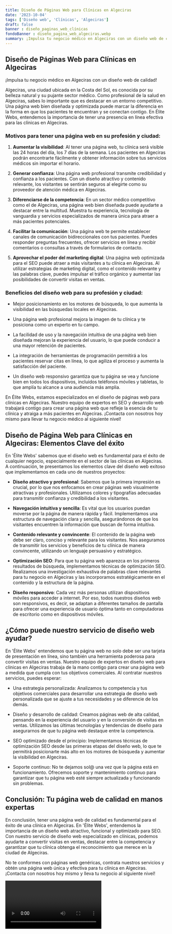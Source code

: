 ```yaml
---
title: Diseño de Páginas Web para Clínicas en Algeciras
date: '2023-10-04'
tags: ['Diseño web', 'Clínicas', 'Algeciras']
draft: false
banner : diseño_paginas_web_clínicas
fondoBanner : diseño_pagina_web_algeciras.webp
summary: ¡Impulsa tu negocio médico en Algeciras con un diseño web de calidad!
---
```


## Diseño de Páginas Web para Clínicas en Algeciras

¡Impulsa tu negocio médico en Algeciras con un diseño web de calidad!

Algeciras, una ciudad ubicada en la Costa del Sol, es conocida por su belleza natural y su pujante sector médico. Como profesional de la salud en Algeciras, sabes lo importante que es destacar en un entorno competitivo. Una página web bien diseñada y optimizada puede marcar la diferencia en la forma en que los pacientes te encuentran y se conectan contigo. En Élite Webs, entendemos la importancia de tener una presencia en línea efectiva para las clínicas en Algeciras. 

### Motivos para tener una página web en su profesión y ciudad:

1. **Aumentar la visibilidad**: Al tener una página web, tu clínica será visible las 24 horas del día, los 7 días de la semana. Los pacientes en Algeciras podrán encontrarte fácilmente y obtener información sobre tus servicios médicos sin importar el horario.

2. **Generar confianza**: Una página web profesional transmite credibilidad y confianza a los pacientes. Con un diseño atractivo y contenido relevante, los visitantes se sentirán seguros al elegirte como su proveedor de atención médica en Algeciras.

3. **Diferenciarse de la competencia**: En un sector médico competitivo como el de Algeciras, una página web bien diseñada puede ayudarte a destacar entre la multitud. Muestra tu experiencia, tecnología de vanguardia y servicios especializados de manera única para atraer a más pacientes potenciales.

4. **Facilitar la comunicación**: Una página web te permite establecer canales de comunicación bidireccionales con tus pacientes. Puedes responder preguntas frecuentes, ofrecer servicios en línea y recibir comentarios o consultas a través de formularios de contacto.

5. **Aprovechar el poder del marketing digital**: Una página web optimizada para el SEO puede atraer a más visitantes a tu clínica en Algeciras. Al utilizar estrategias de marketing digital, como el contenido relevante y las palabras clave, puedes impulsar el tráfico orgánico y aumentar las posibilidades de convertir visitas en ventas.

### Beneficios del diseño web para su profesión y ciudad:

- Mejor posicionamiento en los motores de búsqueda, lo que aumenta la visibilidad en las búsquedas locales en Algeciras.

- Una página web profesional mejora la imagen de tu clínica y te posiciona como un experto en tu campo.

- La facilidad de uso y la navegación intuitiva de una página web bien diseñada mejoran la experiencia del usuario, lo que puede conducir a una mayor retención de pacientes.

- La integración de herramientas de programación permitirá a los pacientes reservar citas en línea, lo que agiliza el proceso y aumenta la satisfacción del paciente.

- Un diseño web responsivo garantiza que tu página se vea y funcione bien en todos los dispositivos, incluidos teléfonos móviles y tabletas, lo que amplía tu alcance a una audiencia más amplia.

En Élite Webs, estamos especializados en el diseño de páginas web para clínicas en Algeciras. Nuestro equipo de expertos en SEO y desarrollo web trabajará contigo para crear una página web que refleje la esencia de tu clínica y atraiga a más pacientes en Algeciras. ¡Contacta con nosotros hoy mismo para llevar tu negocio médico al siguiente nivel!

<GifSeo />

<Cta />

## Diseño de Página Web para Clínicas en Algeciras: Elementos Clave del éxito

En 'Élite Webs' sabemos que el diseño web es fundamental para el éxito de cualquier negocio, especialmente en el sector de las clínicas en Algeciras. A continuación, te presentamos los elementos clave del diseño web exitoso que implementamos en cada uno de nuestros proyectos:

- **Diseño atractivo y profesional**: Sabemos que la primera impresión es crucial, por lo que nos enfocamos en crear páginas web visualmente atractivas y profesionales. Utilizamos colores y tipografías adecuadas para transmitir confianza y credibilidad a los visitantes.

- **Navegación intuitiva y sencilla**: Es vital que los usuarios puedan moverse por la página de manera rápida y fácil. Implementamos una estructura de navegación clara y sencilla, asegurándonos de que los visitantes encuentren la información que buscan de forma intuitiva.

- **Contenido relevante y convincente**: El contenido de la página web debe ser claro, conciso y relevante para los visitantes. Nos aseguramos de transmitir los servicios y beneficios de tu clínica de manera convincente, utilizando un lenguaje persuasivo y estratégico.

- **Optimización SEO**: Para que tu página web aparezca en los primeros resultados de búsqueda, implementamos técnicas de optimización SEO. Realizamos una investigación exhaustiva de palabras clave relevantes para tu negocio en Algeciras y las incorporamos estratégicamente en el contenido y la estructura de la página.

- **Diseño responsivo**: Cada vez más personas utilizan dispositivos móviles para acceder a internet. Por eso, todos nuestros diseños web son responsivos, es decir, se adaptan a diferentes tamaños de pantalla para ofrecer una experiencia de usuario óptima tanto en computadoras de escritorio como en dispositivos móviles.

## ¿Cómo puede nuestro servicio de diseño web ayudar?

En 'Élite Webs' entendemos que tu página web no solo debe ser una tarjeta de presentación en línea, sino también una herramienta poderosa para convertir visitas en ventas. Nuestro equipo de expertos en diseño web para clínicas en Algeciras trabaja de la mano contigo para crear una página web a medida que cumpla con tus objetivos comerciales. Al contratar nuestros servicios, puedes esperar:

- Una estrategia personalizada: Analizamos tu competencia y tus objetivos comerciales para desarrollar una estrategia de diseño web personalizada que se ajuste a tus necesidades y se diferencie de los demás.

- Diseño y desarrollo de calidad: Creamos páginas web de alta calidad, pensando en la experiencia del usuario y en la conversión de visitas en ventas. Utilizamos las últimas tecnologías y tendencias de diseño para asegurarnos de que tu página web destaque entre la competencia.

- SEO optimizado desde el principio: Implementamos técnicas de optimización SEO desde las primeras etapas del diseño web, lo que te permitirá posicionarte más alto en los motores de búsqueda y aumentar la visibilidad en Algeciras.

- Soporte continuo: No te dejamos sol@ una vez que la página está en funcionamiento. Ofrecemos soporte y mantenimiento continuo para garantizar que tu página web esté siempre actualizada y funcionando sin problemas.

## Conclusión: Tu página web de calidad en manos expertas

En conclusión, tener una página web de calidad es fundamental para el éxito de una clínica en Algeciras. En 'Élite Webs', entendemos la importancia de un diseño web atractivo, funcional y optimizado para SEO. Con nuestro servicio de diseño web especializado en clínicas, podemos ayudarte a convertir visitas en ventas, destacar entre la competencia y garantizar que tu clínica obtenga el reconocimiento que merece en la ciudad de Algeciras.

No te conformes con páginas web genéricas, contrata nuestros servicios y obtén una página web única y efectiva para tu clínica en Algeciras. ¡Contacta con nosotros hoy mismo y lleva tu negocio al siguiente nivel!

<Video />

<CtaBot job='Clínicas' city='Algeciras'/>

<Gmaps query='Algeciras+españa+maps' />